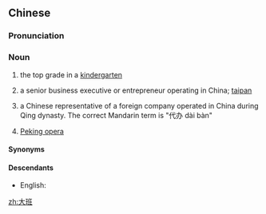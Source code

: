 ==Chinese==
{{zh-forms}}
{{wikipedia|lang=zh}}

===Pronunciation===
{{zh-pron
|m=dàbān,er=y
|c=daai6 baan1
|mn=tōa-pan
|cat=n
}}

===Noun===
{{zh-noun}}

# the top grade in a [[kindergarten]]
# {{lb|zh|Cantonese}} a senior business executive or entrepreneur operating in China; [[taipan]]
# {{lb|zh|Cantonese|historical}} a Chinese representative of a foreign company operated in China during Qing dynasty. The correct Mandarin term is "代办 dài bàn" {{rfc-sense|zh}}
# {{lb|zh|Min Nan|dated}} [[Peking opera]]

====Synonyms====
{{zh-dial|京劇}}

====Descendants====
* English: {{l|en|taipan}}

[[zh:大班]]